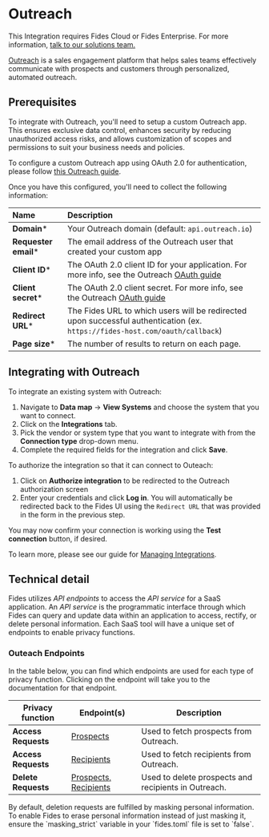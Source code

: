 
# Outreach

<Callout emoji=""> This Integration requires Fides Cloud or Fides Enterprise. For more information, [talk to our solutions team.](https://ethyca.com/book-demo?utm_source=docs-site) </Callout>

[Outreach](https://www.outreach.io/) is a sales engagement platform that helps sales teams effectively communicate with prospects and customers through personalized, automated outreach.

## Prerequisites

<Callout emoji="" type="info"> To integrate with Outreach, you'll need to setup a custom Outreach app. This ensures exclusive data control, enhances security by reducing unauthorized access risks, and allows customization of scopes and permissions to suit your business needs and policies.</Callout>

To configure a custom Outreach app using OAuth 2.0 for authentication, please follow [this Outreach guide](https://developers.outreach.io/client-extensions/your-first-outreach-extension/). 

Once you have this configured, you'll need to collect the following information:


| Name                       | Description                                                                                                                             |
| :------------------------- | :-------------------------------------------------------------------------------------------------------------------------------------- |
| **Domain***                 | Your Outreach domain (default: `api.outreach.io`) |
| **Requester email***        | The email address of the Outreach user that created your custom app  |
| **Client ID***         | The OAuth 2.0 client ID for your application. For more info, see the Outreach [OAuth guide](https://developers.outreach.io/api/oauth/)  |
| **Client secret***     | The OAuth 2.0 client secret. For more info, see the Outreach [OAuth guide](https://developers.outreach.io/api/oauth/)|
| **Redirect URL***           | The Fides URL to which users will be redirected upon successful authentication (ex. `https://fides-host.com/oauth/callback`) | 
| **Page size***            | The number of results to return on each page. |

## Integrating with Outreach
To integrate an existing system with Outreach: 

1. Navigate to **Data map** → **View Systems** and choose the system that you want to connect.
2. Click on the **Integrations** tab.
3. Pick the vendor or system type that you want to integrate with from the **Connection type** drop-down menu.
4. Complete the required fields for the integration and click **Save**.

To authorize the integration so that it can connect to Outeach:
1. Click on **Authorize integration** to be redirected to the Outreach authorization screen
2. Enter your credentials and click **Log in**. You will automatically be redirected back to the Fides UI using the `Redirect URL` that was provided in the form in the previous step.

You may now confirm your connection is working using the **Test connection** button, if desired.

To learn more, please see our guide for [Managing Integrations](/user-guides/integrations/manage-integrations).

## Technical detail 

Fides utilizes _API endpoints_ to access the _API service_ for a SaaS application. An _API service_ is the programmatic interface through which Fides can query and update data within an application to access, rectify, or delete personal information. Each SaaS tool will have a unique set of endpoints to enable privacy functions. 

### Outeach Endpoints
In the table below, you can find which endpoints are used for each type of privacy function. Clicking on the endpoint will take you to the documentation for that endpoint.

| Privacy function | Endpoint(s) | Description |
|----|----|----|
| **Access Requests** | [Prospects](https://developers.outreach.io/api/reference/tag/Prospect/) | Used to fetch prospects from Outreach. | 
| **Access Requests** | [Recipients](https://developers.outreach.io/api/reference/tag/Recipient/) | Used to fetch recipients from Outreach. |
| **Delete Requests** | [Prospects, Recipients](https://developers.outreach.io/api/reference/tag/Compliance-Request/) | Used to delete prospects and recipients in Outreach. | 


<Callout type="info" emoji="">
By default, deletion requests are fulfilled by masking personal information. To enable Fides to erase personal information instead of just masking it, ensure the `masking_strict` variable in your `fides.toml` file is set to `false`.
</Callout>
